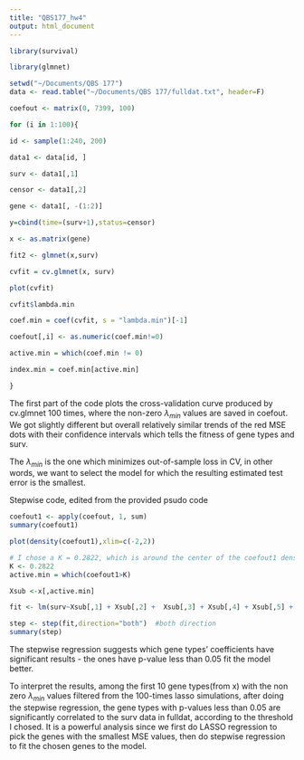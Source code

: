```yaml
---
title: "QBS177_hw4"
output: html_document
---
```

```r
library(survival)

library(glmnet)

setwd("~/Documents/QBS 177")
data <- read.table("~/Documents/QBS 177/fulldat.txt", header=F)

coefout <- matrix(0, 7399, 100)

for (i in 1:100){

id <- sample(1:240, 200)

data1 <- data[id, ]

surv <- data1[,1]

censor <- data1[,2]

gene <- data1[, -(1:2)]

y=cbind(time=(surv+1),status=censor)

x <- as.matrix(gene)

fit2 <- glmnet(x,surv)

cvfit = cv.glmnet(x, surv)

plot(cvfit)

cvfit$lambda.min

coef.min = coef(cvfit, s = "lambda.min")[-1]

coefout[,i] <- as.numeric(coef.min!=0)

active.min = which(coef.min != 0)

index.min = coef.min[active.min]

}
```
The first part of the code plots the cross-validation curve produced by cv.glmnet 100 times, where the non-zero $\lambda_{min}$ values are saved in coefout. We got slightly different but overall relatively similar trends of the red MSE dots with their confidence intervals which tells the fitness of gene types and surv.
 
The $\lambda_{min}$ is the one which minimizes out-of-sample loss in CV, in other words, we want to select the model for which the resulting estimated test error is the smallest.



Stepwise code, edited from the provided psudo code
```r
coefout1 <- apply(coefout, 1, sum)
summary(coefout1)

plot(density(coefout1),xlim=c(-2,2))

# I chose a K = 0.2822, which is around the center of the coefout1 density plot, or mean of the coefout1.
K <- 0.2822
active.min = which(coefout1>K)  

Xsub <-x[,active.min]

fit <- lm(surv~Xsub[,1] + Xsub[,2] +  Xsub[,3] + Xsub[,4] + Xsub[,5] + Xsub[,6] + Xsub[,7] + Xsub[,8] + Xsub[,9] + Xsub[,10])

step <- step(fit,direction="both")  #both direction
summary(step)


```

The stepwise regression suggests which gene types' coefficients have significant results - the ones have p-value less than 0.05 fit the model better. 

To interpret the results, among the first 10 gene types(from x) with the non zero $\lambda_{min}$ values filtered from the 100-times lasso simulations, after doing the stepwise regression, the gene types with p-values less than 0.05 are significantly correlated to the surv data in fulldat, according to the threshold I chosed. It is a powerful analysis since we first do LASSO regression to pick the genes with the smallest MSE values, then do stepwise regression to fit the chosen genes to the model.

